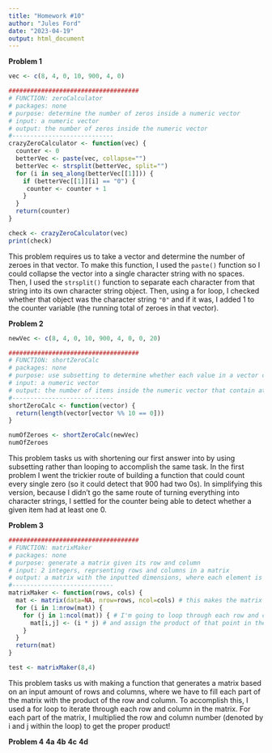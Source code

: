 ```yaml
---
title: "Homework #10"
author: "Jules Ford"
date: "2023-04-19"
output: html_document
---
```

**Problem 1**
```r
vec <- c(8, 4, 0, 10, 900, 4, 0)

####################################
# FUNCTION: zeroCalculator
# packages: none
# purpose: determine the number of zeros inside a numeric vector
# input: a numeric vector
# output: the number of zeros inside the numeric vector
#----------------------------
crazyZeroCalculator <- function(vec) {
  counter <- 0
  betterVec <- paste(vec, collapse="")
  betterVec <- strsplit(betterVec, split="")
  for (i in seq_along(betterVec[[1]])) {
    if (betterVec[[1]][i] == "0") {
     counter <- counter + 1
    }
  }
  return(counter)
}

check <- crazyZeroCalculator(vec) 
print(check)
```
This problem requires us to take a vector and determine the number of zeroes in that vector. To make this function, I used the `paste()` function so I could collapse the vector into a single character string with no spaces. Then, I used the `strsplit()` function to separate each character from that string into its own character string object. Then, using a for loop, I checked whether that object was the character string `"0"` and if it was, I added 1 to the counter variable (the running total of zeroes in that vector).
 
**Problem 2**
```r
newVec <- c(8, 4, 0, 10, 900, 4, 0, 0, 20)

####################################
# FUNCTION: shortZeroCalc
# packages: none
# purpose: use subsetting to determine whether each value in a vector contains at least one 0
# input: a numeric vector
# output: the number of items inside the numeric vector that contain at least one 0
#----------------------------
shortZeroCalc <- function(vector) {
  return(length(vector[vector %% 10 == 0]))
}

numOfZeroes <- shortZeroCalc(newVec)
numOfZeroes
```
This problem tasks us with shortening our first answer into by using subsetting rather than looping to accomplish the same task. In the first problem I went the trickier route of building a function that could count every single zero (so it could detect that 900 had two 0s). In simplifying this version, because I didn't go the same route of turning everything into character strings, I settled for the counter being able to detect whether a given item had at least one 0. 
 
**Problem 3**
```r
####################################
# FUNCTION: matrixMaker
# packages: none
# purpose: generate a matrix given its row and column
# input: 2 integers, reprsenting rows and columns in a matrix
# output: a matrix with the inputted dimensions, where each element is the product of the given row and column number
#----------------------------
matrixMaker <- function(rows, cols) {
  mat <- matrix(data=NA, nrow=rows, ncol=cols) # this makes the matrix
  for (i in 1:nrow(mat)) {
    for (j in 1:ncol(mat)) { # I'm going to loop through each row and column
      mat[i,j] <- (i * j) # and assign the product of that point in the loop (i represents the row # and j represents the column #)
    }
  }
  return(mat)
}

test <- matrixMaker(8,4)
```

This problem tasks us with making a function that generates a matrix based on an input amount of rows and columns, where we have to fill each part of the matrix with the product of the row and column. To accomplish this, I used a for loop to iterate through each row and column in the matrix. For each part of the matrix, I multiplied the row and column number (denoted by i and j within the loop) to get the proper product!

**Problem 4**
**4a**
**4b**
**4c**
**4d**